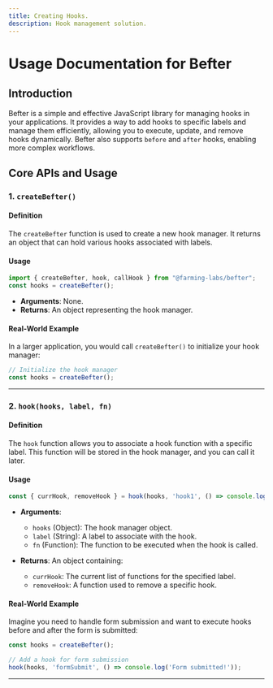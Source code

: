 ```yaml
---
title: Creating Hooks.
description: Hook management solution.
---
```




# Usage Documentation for Befter

## Introduction

Befter is a simple and effective JavaScript library for managing hooks in your applications. It provides a way to add hooks to specific labels and manage them efficiently, allowing you to execute, update, and remove hooks dynamically. Befter also supports `before` and `after` hooks, enabling more complex workflows.

## Core APIs and Usage

### 1. `createBefter()`

#### Definition

The `createBefter` function is used to create a new hook manager. It returns an object that can hold various hooks associated with labels.

#### Usage

```javascript
import { createBefter, hook, callHook } from "@farming-labs/befter";
const hooks = createBefter();
```

- **Arguments**: None.
- **Returns**: An object representing the hook manager.

#### Real-World Example

In a larger application, you would call `createBefter()` to initialize your hook manager:

```javascript
// Initialize the hook manager
const hooks = createBefter();
```

---

### 2. `hook(hooks, label, fn)`

#### Definition

The `hook` function allows you to associate a hook function with a specific label. This function will be stored in the hook manager, and you can call it later.

#### Usage

```javascript
const { currHook, removeHook } = hook(hooks, 'hook1', () => console.log('This is a hook'));
```

- **Arguments**:
  - `hooks` (Object): The hook manager object.
  - `label` (String): A label to associate with the hook.
  - `fn` (Function): The function to be executed when the hook is called.

- **Returns**: An object containing:
  - `currHook`: The current list of functions for the specified label.
  - `removeHook`: A function used to remove a specific hook.

#### Real-World Example

Imagine you need to handle form submission and want to execute hooks before and after the form is submitted:

```javascript
const hooks = createBefter();

// Add a hook for form submission
hook(hooks, 'formSubmit', () => console.log('Form submitted!'));
```

---
